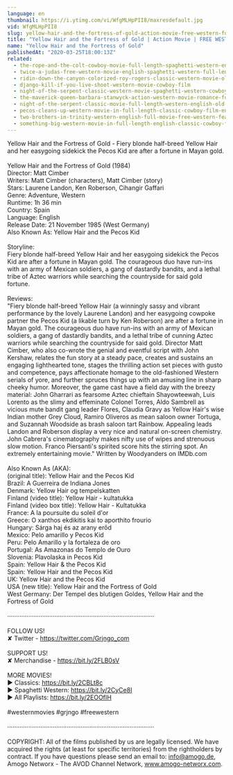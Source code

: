 ```yaml
---
language: en
thumbnail: https://i.ytimg.com/vi/WfgMLHpPII8/maxresdefault.jpg
vid: WfgMLHpPII8
slug: yellow-hair-and-the-fortress-of-gold-action-movie-free-western-full-length
title: "Yellow Hair and the Fortress of Gold | Action Movie | FREE WESTERN | Full Length"
name: "Yellow Hair and the Fortress of Gold"
publishedAt: "2020-03-25T18:00:13Z"
related:
  - the-rope-and-the-colt-cowboy-movie-full-length-spaghetti-western-english-free-full-westerns
  - twice-a-judas-free-western-movie-english-spaghetti-western-full-length
  - ridin-down-the-canyon-colorized-roy-rogers-classic-western-movie-old-west
  - django-kill-if-you-live-shoot-western-movie-cowboy-film
  - night-of-the-serpent-classic-western-movie-spaghetti-western-cowboy-film
  - the-maverick-queen-barbara-stanwyck-action-western-movie-romance-full-length
  - night-of-the-serpent-classic-movie-full-length-western-english-old-cowboy-movie
  - pecos-cleans-up-western-movie-in-full-length-classic-cowboy-film-english-free-movie
  - two-brothers-in-trinity-western-english-full-movie-free-western-feature-film-spaghetti-western
  - something-big-western-movie-in-full-length-english-classic-cowboy-film-free-full-westerns
---
```


Yellow Hair and the Fortress of Gold - Fiery blonde half-breed Yellow Hair and her easygoing sidekick the Pecos Kid are after a fortune in Mayan gold.<br />
<br />
Yellow Hair and the Fortress of Gold (1984)<br />
Director: Matt Cimber<br />
Writers: Matt Cimber (characters), Matt Cimber (story)<br />
Stars: Laurene Landon, Ken Roberson, Cihangir Gaffari<br />
Genre: Adventure, Western<br />
Runtime: 1h 36 min<br />
Country: Spain<br />
Language: English<br />
Release Date: 21 November 1985 (West Germany)<br />
Also Known As: Yellow Hair and the Pecos Kid<br />
<br />
Storyline: <br />
Fiery blonde half-breed Yellow Hair and her easygoing sidekick the Pecos Kid are after a fortune in Mayan gold. The courageous duo have run-ins with an army of Mexican soldiers, a gang of dastardly bandits, and a lethal tribe of Aztec warriors while searching the countryside for said gold fortune.<br />
<br />
Reviews:<br />
"Fiery blonde half-breed Yellow Hair (a winningly sassy and vibrant performance by the lovely Laurene Landon) and her easygoing cowpoke partner the Pecos Kid (a likable turn by Ken Roberson) are after a fortune in Mayan gold. The courageous duo have run-ins with an army of Mexican soldiers, a gang of dastardly bandits, and a lethal tribe of cunning Aztec warriors while searching the countryside for said gold. Director Matt Cimber, who also co-wrote the genial and eventful script with John Kershaw, relates the fun story at a steady pace, creates and sustains an engaging lighthearted tone, stages the thrilling action set pieces with gusto and competence, pays affectionate homage to the old-fashioned Western serials of yore, and further spruces things up with an amusing line in sharp cheeky humor. Moreover, the game cast have a field day with the breezy material: John Gharrari as fearsome Aztec chieftain Shayowteewah, Luis Lorento as the slimy and effeminate Colonel Torres, Aldo Sambrell as vicious mute bandit gang leader Flores, Claudia Gravy as Yellow Hair's wise Indian mother Grey Cloud, Ramiro Oliveros as mean saloon owner Tortuga, and Suzannah Woodside as brash saloon tart Rainbow. Appealing leads Landon and Roberson display a very nice and natural on-screen chemistry. John Cabrera's cinematography makes nifty use of wipes and strenuous slow motion. Franco Piersanti's spirited score hits the stirring spot. An extremely entertaining movie." Written by Woodyanders on IMDb.com<br />
<br />
Also Known As (AKA):<br />
(original title): Yellow Hair and the Pecos Kid<br />
Brazil: A Guerreira de Indiana Jones<br />
Denmark: Yellow Hair og tempelskatten<br />
Finland (video title): Yellow Hair - kultatukka<br />
Finland (video box title): Yellow Hair - Kultatukka<br />
France: A la poursuite du soleil d'or<br />
Greece: O xanthos ekdikitis kai to aporthito frourio<br />
Hungary: Sárga haj és az arany erőd<br />
Mexico: Pelo amarillo y Pecos Kid<br />
Peru: Pelo Amarillo y la fortaleza de oro<br />
Portugal: As Amazonas do Templo de Ouro<br />
Slovenia: Plavolaska in Pecos Kid<br />
Spain: Yellow Hair & the Pecos Kid<br />
Spain: Yellow Hair and the Pecos Kid<br />
UK: Yellow Hair and the Pecos Kid<br />
USA (new title): Yellow Hair and the Fortress of Gold<br />
West Germany: Der Tempel des blutigen Goldes, Yellow Hair and the Fortress of Gold<br />
<br />
····················································································<br />
<br />
FOLLOW US!<br />
✘ Twitter - https://twitter.com/Grjngo_com<br />
<br />
SUPPORT US!<br />
✘ Merchandise - https://bit.ly/2FLB0sV<br />
<br />
MORE MOVIES! <br />
► Classics: https://bit.ly/2CBLt8c <br />
► Spaghetti Western: https://bit.ly/2CyCe8I <br />
► All Playlists: https://bit.ly/2EOOfIH <br />
<br />
#westernmovies #grjngo #freewestern<br />
<br />
····················································································<br />
<br />
COPYRIGHT: All of the films published by us are legally licensed. We have acquired the rights (at least for specific territories) from the rightholders by contract. If you have questions please send an email to: info@amogo.de, Amogo Networx - The AVOD Channel Network, www.amogo-networx.com.